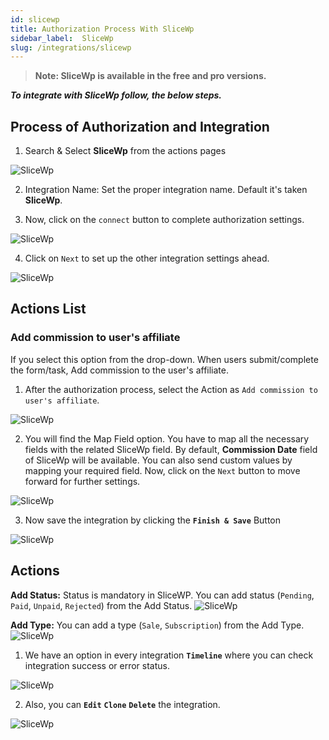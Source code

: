 ```yaml
---
id: slicewp
title: Authorization Process With SliceWp
sidebar_label:  SliceWp
slug: /integrations/slicewp
---
```



> **Note: SliceWp is available in the free and pro versions.**

***To integrate with SliceWp follow, the below steps.***

## Process of Authorization and Integration


1.	Search & Select **SliceWp** from the actions pages
 <Image src="actions/slicewp/select-action" alt="SliceWp" w="1020" h="350" />

2. Integration Name: Set the proper integration name. Default it's taken **SliceWp**.

3. Now, click on the `connect` button to complete authorization settings.

 <Image src="actions/slicewp/plugin-connect" alt="SliceWp" w="1020" h="350" />

4.	Click on `Next` to set up the other integration settings ahead.

 <Image src="actions/slicewp/authorize" alt="SliceWp" w="1020" h="350" />

## Actions List
### Add commission to user's affiliate
If you select this option from the drop-down. When users submit/complete the form/task, Add commission to the user's affiliate.

1.	After the authorization process, select the Action as `Add commission to user's affiliate`. 
  
 <Image src="actions/slicewp/select-dropdown-add-user" alt="SliceWp" w="1020" h="350" />

2.	You will find the Map Field option. You have to map all the necessary fields with the related SliceWp field. By default, **Commission Date** field of SliceWp will be available. You can also send custom values by mapping your required field. Now, click on the `Next` button to move forward for further settings.

 <Image src="actions/slicewp/map-fields" alt="SliceWp" w="1020" h="350" />

3. Now save the integration by clicking the **`Finish & Save`** Button

 <Image src="actions/slicewp/finish-save" alt="SliceWp" w="1020" h="350" />

## Actions
**Add Status:** Status is mandatory in SliceWP. You can add status (`Pending`, `Paid`, `Unpaid`, `Rejected`) from the Add Status.
 <Image src="actions/slicewp/add-status" alt="SliceWp" w="1020" h="350" />

**Add Type:** You can add a type (`Sale`, `Subscription`) from the Add Type.
 <Image src="actions/slicewp/add-type" alt="SliceWp" w="1020" h="350" />

1. We have an option in every integration **`Timeline`** where you can check integration success or error status.
 <Image src="actions/slicewp/slicewp-timeline" alt="SliceWp" w="1020" h="350" />

2. Also, you can **`Edit`** **`Clone`** **`Delete`** the integration.

 <Image src="actions/slicewp/slicewp-option" alt="SliceWp" w="1020" h="350" />



<Feedback/>